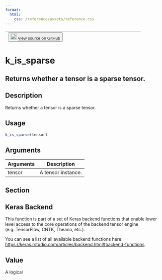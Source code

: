 ```yaml
---
format:
  html:
    css: /reference/assets/reference.css
---
```


| <button class="button"> ![](/reference/assets/GitHub-Mark-32px.png){width="20"} [View source on GitHub](https://github.com/rstudio/keras//blob/main/R/backend.R#L1443) </button> |
|:------------------------------:|:--------------------------------------:|

# k_is_sparse

## Returns whether a tensor is a sparse tensor.

## Description
Returns whether a tensor is a sparse tensor. 


## Usage
```r
k_is_sparse(tensor) 
```

## Arguments
|Arguments|Description|
|---|---|
| tensor | A tensor instance. |


## Section

## Keras Backend

This function is part of a set of Keras backend functions that enable lower level access to the core operations of the backend tensor engine (e.g. TensorFlow, CNTK, Theano, etc.). 

You can see a list of all available backend functions here: [https://keras.rstudio.com/articles/backend.html#backend-functions](https://keras.rstudio.com/articles/backend.html#backend-functions). 

## Value
A logical 




